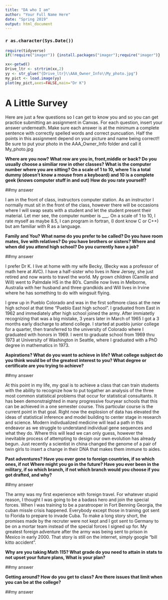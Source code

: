 ```yaml
---
title: "DA who I am"
author: "Your Full Name Here"
date: "Spring 2019"
output: html_document
---
```


### `r as.character(Sys.Date())`

```r
require(tidyverse)
if(!require("imager")) {install.packages("imager");require("imager")}

```

```r
xx<-getwd()
Drive_ltr <- strtrim(xx,2)
yy <- str_glue("{Drive_ltr}\\AAA_Owner_Info\\My_photo.jpg")
my_pict <- load.image(yy)
plot(my_pict,axes=FALSE,main="Dr K")
```

# A Little Survey

Here are just a few questions so I can get to know you and so you can get practice submitting an assignment in Canvas.  For each question, insert your answer underneath. Make sure each answer is at the minimum a complete sentence with correctly spelled words and correct puncuation. Half the points in this assignment depend on your picture and name being correct!!  Be sure to put your photo in the AAA_Owner_Info folder and call it My_photo.jpg  

**Where are you now? What row are you in, front,middle or back?  Do you usually choose a similiar row in other classes? What is the computer number where you are sitting?  On a scale of 1 to 10, where 1 is a total dummy (doesn't know a mouse from a keyboard) and 10 is a complete geek (knows computer stuff in and out) How do you rate yourself?**  
 
##my answer   
  
I am in the front of class, instructors computer station. As an instructor I normally must sit in the front of the class, however there will be occasions where I will swap seats with a student and let the student present their material. Let mer see, the computer number is ___. On a scale of 1 to 10, I rate myself as maybe 8.5, I can program in fortran, (I dont know C or C++) but am familiar with R as a language.   
     


**Family and You? What name do you prefer to be called? Do you have room mates, live with relatives?  Do you have brothers or sisters? Where and when did you attend high school?  Do you currently have a job?**

##my answer   
  
 I prefer Dr K. I live at home with my wife Becky, (Becky was a professor of math here at AVC). I have a half-sister who lives in New Jersey, she just retired and now wants to travel the world. My grown children (Camille and Will) went to Palmdale HS in the 80's. 
 Camille now lives in Melborne, Australia with her husband and three grandkids and Will lives in Irvine where he has something to do with wingsuit flying.
   
I grew up in Pueblo Colorado and was in the first softmore class at the new high school at that time "Pueblo East high school". I graduated from East in 1962 and immediately after high school joined the army. After immiatetly recognizing that was a big mistake, 3 years later in March of 1965 I got a 3 months early discharge to attend college. I started at pueblo junior college for a quarter, then transferred to the university of Colorado where I graduated with honors in 1969. I went to graduate school from 1969 thru 1973 at University of Washington in Seattle, where I graduated with a PhD degree in mathematics in 1973. 
 




**Aspirations?  What do you want to achieve in life?  What college subject do you think would be of the greatest interest to you? What degree or certificate are you trying to achieve?**

##my answer   
  
At this point in my life, my goal is to achieve a class that can train students with the ability to recognize how to put togather an analysis of the three most common statistical problems that occur for statistical consultants. It has been demonstraighted in many progressive fouryear schools that this can be achieved in a one semester course. This particular course is the current point in that goal.  Right now the explosion of data has elevated the ideas of statistical inference and model building to center stage in research and science. Modern indivdualized medicine will lead a path in this endeavor as we struggle to understand individual gene sequences and what they do.  Where this will lead we can only guess, however the inevitable process of attempting to design our own evolution has already begun.  Just recently a scientist in china changed the genome of a pair of twin girls to insert a change in their DNA that makes them immune to aides.
 




**Past adventures? Have you ever gone to foreign countries, if so which ones, if not Where might you go in the future?  Have you ever been in the military, if so which branch, if not which branch would you choose if you got drafted, and why?**

##my answer   
  
The army was my first experience with foreign travel. For whatever stupid reason, I thought I was going to be a badass hero and join the special forces. When I was training to be a paratrooper in Fort Benning Georgia, the cuban missle crisis happened. Everybody except those in training got sent to Florida to prepare to invade Cuba. To make a long story short, the promises made by the recruter were not kept and I got sent to Germany to be on a mortar team instead of the special forces I signed up for. My greatest foreign adventure after the army was being sent to prison in Mexico in early 2000. That story is still on the internet, simply google "bill kitto accident". 
  




**Why are you taking Math 115? What grade do you need to attain in stats to not upset your future plans, What is your plan?**

##my answer   
  
   
 





**Getting around? How do you get to class? Are there issues that limit when you can be at the college?**

##my answer   
  
   
  




